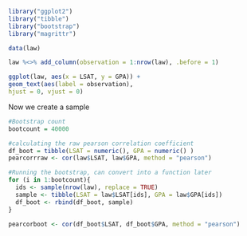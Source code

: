 
```{r}
library("ggplot2")
library("tibble")
library("bootstrap")
library("magrittr")

data(law)

law %<>% add_column(observation = 1:nrow(law), .before = 1)

ggplot(law, aes(x = LSAT, y = GPA)) +
geom_text(aes(label = observation),
hjust = 0, vjust = 0)

```
Now we create  a sample
```{r}
#Bootstrap count
bootcount = 40000

#calculating the raw pearson correlation coefficient
df_boot = tibble(LSAT = numeric(), GPA = numeric() )
pearcorrraw <- cor(law$LSAT, law$GPA, method = "pearson")

#Running the bootstrap, can convert into a function later
for (i in 1:bootcount){
  ids <- sample(nrow(law), replace = TRUE)
  sample <- tibble(LSAT = law$LSAT[ids], GPA = law$GPA[ids])  
  df_boot <- rbind(df_boot, sample)
}

pearcorboot <- cor(df_boot$LSAT, df_boot$GPA, method = "pearson")

```



```{r}
```
